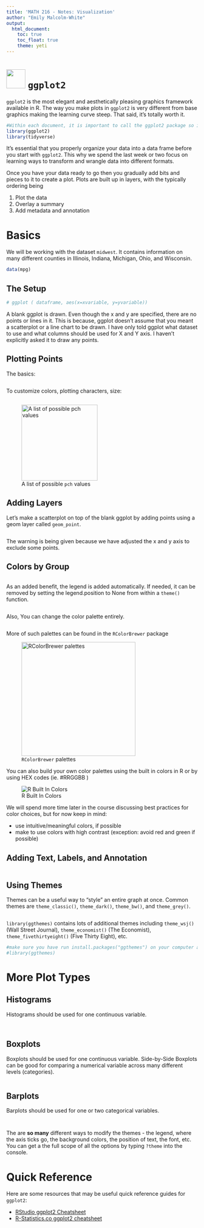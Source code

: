 ```yaml
---
title: 'MATH 216 - Notes: Visualization'
author: "Emily Malcolm-White"
output: 
  html_document:
    toc: true
    toc_float: true
    theme: yeti
---
```


# ![](https://github.com/rstudio/hex-stickers/blob/master/PNG/ggplot2.png?raw=true){width=50px} `ggplot2`

`ggplot2` is the most elegant and aesthetically pleasing graphics framework available in R. The way you make plots in `ggplot2` is very different from base graphics making the learning curve steep. That said, it's totally worth it. 

```r
#Within each document, it is important to call the ggplot2 package so it knows you will be using functions/data/etc from inside that package
library(ggplot2)
library(tidyverse)
```

It’s essential that you properly organize your data into a data frame before you start with `ggplot2`. This why we spend the last week or two focus on learning ways to transform and wrangle data into different formats. 

Once you have your data ready to go then you gradually add bits and pieces to it to create a plot. Plots are built up in layers, with the typically ordering being  

1. Plot the data
2. Overlay a summary
3. Add metadata and annotation

# Basics

We will be working with the dataset `midwest`. It contains information on many different counties in Illinois, Indiana, Michigan, Ohio, and Wisconsin. 

```r
data(mpg)
```



## The Setup

```r
# ggplot ( dataframe, aes(x=xvariable, y=yvariable))


```

A blank ggplot is drawn. Even though the x and y are specified, there are no points or lines in it. This is because, ggplot doesn’t assume that you meant a scatterplot or a line chart to be drawn. I have only told ggplot what dataset to use and what columns should be used for X and Y axis. I haven’t explicitly asked it to draw any points.


## Plotting Points

The basics: 
```r

```

To customize colors, plotting characters, size: 
```r


```

![A list of possible `pch` values](https://4.bp.blogspot.com/-y8lc2d5wC5Y/V1MPvuoT4BI/AAAAAAAAY3g/G1i3OQx0nq8IZUUGw8qjraPFvYEh5IXaACLcB/s1600/Rplot01.png){width=200px}

## Adding Layers 

Let’s make a scatterplot on top of the blank ggplot by adding points using a geom layer called `geom_point`.

```r


```

The warning is being given because we have adjusted the x and y axis to exclude some points. 

## Colors by Group

```r


```

As an added benefit, the legend is added automatically. If needed, it can be removed by setting the legend.position to None from within a `theme()` function.

```r


```


Also, You can change the color palette entirely.

```r


```

More of such palettes can be found in the `RColorBrewer` package

![`RColorBrewer` palettes](http://r-statistics.co/screenshots/color_palettes.png){width=300px}

You can also build your own color palettes using the built in colors in R or by using HEX codes (ie. #RRGGBB )

![R Built In Colors](http://sape.inf.usi.ch/sites/default/files/ggplot2-colour-names.png)

We will spend more time later in the course discussing best practices for color choices, but for now keep in mind: 

- use intuitive/meaningful colors, if possible
- make to use colors with high contrast (exception: avoid red and green if possible)

## Adding Text, Labels, and Annotation

```r


```


## Using Themes

Themes can be a useful way to "style" an entire graph at once. Common themes are `theme_classic()`, `theme_dark()`, `theme_bw()`, and `theme_grey()`. 

```r


```

`library(ggthemes)` contains lots of additional themes including `theme_wsj()` (Wall Street Journal), `theme_economist()` (The Economist), `theme_fivethirtyeight()` (Five Thirty Eight), etc. 

```r
#make sure you have run install.packages("ggthemes") on your computer at some point
#library(ggthemes)

```

# More Plot Types

## Histograms

Histograms should be used for one continuous variable. 

```r

```


```r
 
```


## Boxplots 

Boxplots should be used for one continuous variable. Side-by-Side Boxplots can be good for comparing a numerical variable across many different levels (categories). 

```r

```




## Barplots

Barplots should be used for one or two categorical variables. 

```r

```


```r
 
```

The are **so many** different ways to modify the themes -  the legend, where the axis ticks go, the background colors, the position of text, the font, etc. You can get a the full scope of all the options by typing `?theme` into the console. 


# Quick Reference

Here are some resources that may be useful quick reference guides for `ggplot2`: 

- [RStudio ggplot2 Cheatsheet](https://rstudio.com/wp-content/uploads/2015/03/ggplot2-cheatsheet.pdf)
- [R-Statistics.co ggplot2 cheatsheet](http://r-statistics.co/ggplot2-cheatsheet.html)